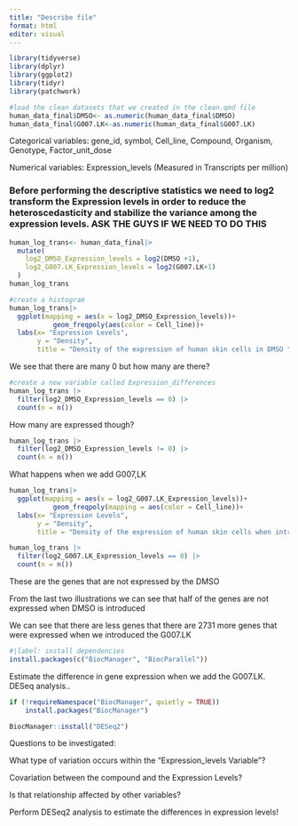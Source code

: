 ```yaml
---
title: "Describe file"
format: html
editor: visual
---
```


```r
library(tidyverse)
library(dplyr)
library(ggplot2)
library(tidyr)
library(patchwork)

```

```r
#load the clean datasets that we created in the clean.qmd file
human_data_final$DMSO<- as.numeric(human_data_final$DMSO)
human_data_final$G007.LK<-as.numeric(human_data_final$G007.LK)
```

Categorical variables: gene_id, symbol, Cell_line, Compound, Organism, Genotype, Factor_unit_dose

Numerical variables: Expression_levels (Measured in Transcripts per million)

### Before performing the descriptive statistics we need to log2 transform the Expression levels in order to reduce the heteroscedasticity and stabilize the variance among the expression levels. ASK THE GUYS IF WE NEED TO DO THIS

```r
human_log_trans<- human_data_final|> 
  mutate(
    log2_DMSO_Expression_levels = log2(DMSO +1),
    log2_G007.LK_Expression_levels = log2(G007.LK+1)
  )
human_log_trans
```

```r
#create a histogram
human_log_trans|> 
  ggplot(mapping = aes(x = log2_DMSO_Expression_levels))+
           geom_freqpoly(aes(color = Cell_line))+
  labs(x= "Expression Levels",
       y = "Density",
       title = "Density of the expression of human skin cells in DMSO ")

```

We see that there are many 0 but how many are there?

```r

#create a new variable called Expression_differences
human_log_trans |> 
  filter(log2_DMSO_Expression_levels == 0) |> 
  count(n = n())
```

How many are expressed though?

```r
human_log_trans |> 
  filter(log2_DMSO_Expression_levels != 0) |> 
  count(n = n())
```

What happens when we add G007,LK

```r
human_log_trans|> 
  ggplot(mapping = aes(x = log2_G007.LK_Expression_levels))+
           geom_freqpoly(mapping = aes(color = Cell_line))+
  labs(x= "Expression Levels",
       y = "Density",
       title = "Density of the expression of human skin cells when introducing G007.LK")
```

```r
human_log_trans |> 
  filter(log2_G007.LK_Expression_levels == 0) |> 
  count(n = n())
```

These are the genes that are not expressed by the DMSO

From the last two illustrations we can see that half of the genes are not expressed when DMSO is introduced

We can see that there are less genes that there are 2731 more genes that were expressed when we introduced the G007.LK

```r
#|label: install dependencies
install.packages(c("BiocManager", "BiocParallel"))
```

Estimate the difference in gene expression when we add the G007.LK. DESeq analysis..

```r

if (!requireNamespace("BiocManager", quietly = TRUE))
    install.packages("BiocManager")

BiocManager::install("DESeq2")
```

Questions to be investigated:

What type of variation occurs within the "Expression_levels Variable"?

Covariation between the compound and the Expression Levels?

Is that relationship affected by other variables?

Perform DESeq2 analysis to estimate the differences in expression levels!
